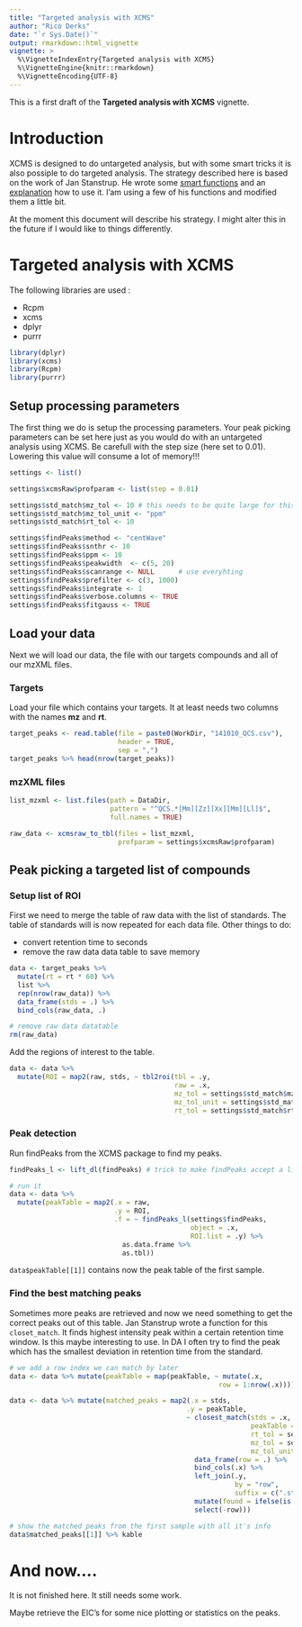 ```yaml
---
title: "Targeted analysis with XCMS"
author: "Rico Derks"
date: "`r Sys.Date()`"
output: rmarkdown::html_vignette
vignette: >
  %\VignetteIndexEntry{Targeted analysis with XCMS}
  %\VignetteEngine{knitr::rmarkdown}
  %\VignetteEncoding{UTF-8}
---
```


This is a first draft of the **Targeted analysis with XCMS** vignette.

# Introduction

XCMS is designed to do untargeted analysis, but with some smart tricks it is also possiple to do 
targeted analysis. The strategy described here is based on the work of Jan Stanstrup. He wrote some
[smart functions](https://github.com/stanstrup/QC4Metabolomics) and an 
[explanation](https://cdn.rawgit.com/stanstrup/QC4Metabolomics/master/MetabolomiQCsR/inst/doc/standard_stats.html) 
how to use it. I'am using a few of his functions and modified them a little bit.

At the moment this document will describe his strategy. I might alter this in the future if I would
like to things differently.

# Targeted analysis with XCMS

The following libraries are used :

* Rcpm
* xcms
* dplyr
* purrr

```r
library(dplyr)
library(xcms)
library(Rcpm)
library(purrr)
```


## Setup processing parameters

The first thing we do is setup the processing parameters. Your peak picking parameters can be set here just as you would do with an untargeted 
analysis using XCMS. Be carefull with the step size (here set to 0.01). Lowering this value will consume a lot of memory!!!

```r
settings <- list()

settings$xcmsRaw$profparam <- list(step = 0.01)

settings$std_match$mz_tol <- 10 # this needs to be quite large for this strategy to work. Only scans inside this is used AFAIK. The centwave ppm setting will limit appropiately
settings$std_match$mz_tol_unit <- "ppm"
settings$std_match$rt_tol <- 10

settings$findPeaks$method <- "centWave"
settings$findPeaks$snthr <- 10
settings$findPeaks$ppm <- 10
settings$findPeaks$peakwidth  <- c(5, 20)
settings$findPeaks$scanrange <- NULL      # use everyhting
settings$findPeaks$prefilter <- c(3, 1000)
settings$findPeaks$integrate <- 1
settings$findPeaks$verbose.columns <- TRUE
settings$findPeaks$fitgauss <- TRUE
```

## Load your data

Next we will load our data, the file with our targets compounds and all of our mzXML files.

### Targets

Load your file which contains your targets. It at least needs two columns with the names **mz** and **rt**. 

```r
target_peaks <- read.table(file = paste0(WorkDir, "141010_QCS.csv"),
                           header = TRUE,
                           sep = ",")
target_peaks %>% head(nrow(target_peaks))
```

### mzXML files

```r
list_mzxml <- list.files(path = DataDir,
                         pattern = "^QCS.*[Mm][Zz][Xx][Mm][Ll]$",
                         full.names = TRUE)

raw_data <- xcmsraw_to_tbl(files = list_mzxml,
                           profparam = settings$xcmsRaw$profparam)
```

## Peak picking a targeted list of compounds

### Setup list of ROI

First we need to merge the table of raw data with the list of standards. The table of standards will is now repeated for each data file. Other things to do:

* convert retention time to seconds
* remove the raw data data table to save memory

```r
data <- target_peaks %>% 
  mutate(rt = rt * 60) %>%
  list %>%
  rep(nrow(raw_data)) %>%
  data_frame(stds = .) %>%
  bind_cols(raw_data, .)

# remove raw data datatable
rm(raw_data)
```

Add the regions of interest to the table.

```r
data <- data %>%
  mutate(ROI = map2(raw, stds, ~ tbl2roi(tbl = .y, 
                                         raw = .x, 
                                         mz_tol = settings$std_match$mz_tol,
                                         mz_tol_unit = settings$std_match$mz_tol_unit,
                                         rt_tol = settings$std_match$rt_tol)))
```


### Peak detection

Run findPeaks from the XCMS package to find my peaks.

```r
findPeaks_l <- lift_dl(findPeaks) # trick to make findPeaks accept a list of arguments.

# run it
data <- data %>%
  mutate(peakTable = map2(.x = raw, 
                          .y = ROI, 
                          .f = ~ findPeaks_l(settings$findPeaks,
                                             object = .x,
                                             ROI.list = .y) %>% 
                            as.data.frame %>% 
                            as.tbl))
```

`data$peakTable[[1]]` contains now the peak table of the first sample. 

### Find the best matching peaks

Sometimes more peaks are retrieved and now we need something to get the correct peaks out of this 
table. Jan Stanstrup wrote a function for this `closet_match`. It finds highest intensity peak 
within a certain retention time window. Is this maybe interesting to use. In DA I often try to find 
the peak which has the smallest deviation in retention time from the standard.

```r
# we add a row index we can match by later
data <- data %>% mutate(peakTable = map(peakTable, ~ mutate(.x, 
                                                    row = 1:nrow(.x))))

data <- data %>% mutate(matched_peaks = map2(.x = stds, 
                                            .y = peakTable,
                                            ~ closest_match(stds = .x, 
                                                            peakTable = .y,
                                                            rt_tol = settings$std_match$rt_tol,
                                                            mz_tol = settings$std_match$mz_tol,
                                                            mz_tol_unit = settings$std_match$mz_tol_unit) %>%
                                              data_frame(row = .) %>%                 # a vector is returned so convert to data frame
                                              bind_cols(.x) %>%                       # bind the returned vector (now data frame) to data frame stds
                                              left_join(.y, 
                                                        by = "row",
                                                        suffix = c(".stds", ".peaks")) %>%    # return all rows from x, and all columns from x and y.
                                              mutate(found = ifelse(is.na(row), FALSE, TRUE)) %>%   # if row is NA the peak was not found, create column with true / false if peak was found
                                              select(-row)))                # remove column row

# show the matched peaks from the first sample with all it's info
data$matched_peaks[[1]] %>% kable
```

# And now....

It is not finished here. It still needs some work. 

Maybe retrieve the EIC's for some nice plotting or statistics on the peaks.